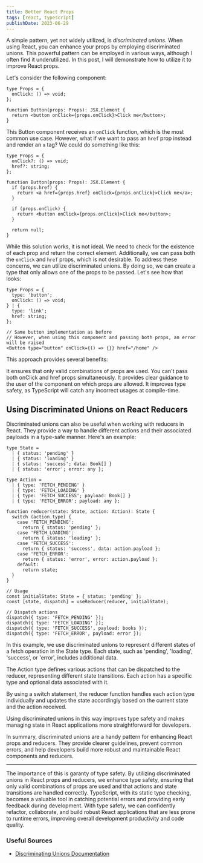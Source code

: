 ```yaml
---
title: Better React Props
tags: [react, typescript]
publishDate: 2023-06-29
---
```


A simple pattern, yet not widely utilized, is _discriminated unions_. When using React, you can enhance your props by employing discriminated unions. This powerful pattern can be employed in various ways, although I often find it underutilized. In this post, I will demonstrate how to utilize it to improve React props.

Let's consider the following component:

```tsx
type Props = {
  onClick: () => void;
};

function Button(props: Props): JSX.Element {
  return <button onClick={props.onClick}>Click me</button>;
}
```

This Button component receives an `onClick` function, which is the most common use case. However, what if we want to pass an `href` prop instead and render an `a` tag? We could do something like this:

```tsx
type Props = {
  onClick?: () => void;
  href?: string;
};

function Button(props: Props): JSX.Element {
  if (props.href) {
    return <a href={props.href} onClick={props.onClick}>Click me</a>;
  }

  if (props.onClick) {
    return <button onClick={props.onClick}>Click me</button>;
  }

  return null;
}
```

While this solution works, it is not ideal. We need to check for the existence of each prop and return the correct element. Additionally, we can pass both the `onClick` and `href` props, which is not desirable. To address these concerns, we can utilize discriminated unions. By doing so, we can create a type that only allows one of the props to be passed. Let's see how that looks:

```tsx
type Props = {
  type: 'button';
  onClick: () => void;
} | {
  type: 'link';
  href: string;
};

// Same button implementation as before
// However, when using this component and passing both props, an error will be raised
<Button type="button" onClick={() => {}} href="/home" />

```
This approach provides several benefits:

It ensures that only valid combinations of props are used. You can't pass both onClick and href props simultaneously.
It provides clear guidance to the user of the component on which props are allowed.
It improves type safety, as TypeScript will catch any incorrect usages at compile-time.


## Using Discriminated Unions on React Reducers

Discriminated unions can also be useful when working with reducers in React. They provide a way to handle different actions and their associated payloads in a type-safe manner. Here's an example:

```tsx
type State =
  | { status: 'pending' }
  | { status: 'loading' }
  | { status: 'success'; data: Book[] }
  | { status: 'error'; error: any };

type Action =
  | { type: 'FETCH_PENDING' }
  | { type: 'FETCH_LOADING' }
  | { type: 'FETCH_SUCCESS'; payload: Book[] }
  | { type: 'FETCH_ERROR'; payload: any };

function reducer(state: State, action: Action): State {
  switch (action.type) {
    case 'FETCH_PENDING':
      return { status: 'pending' };
    case 'FETCH_LOADING':
      return { status: 'loading' };
    case 'FETCH_SUCCESS':
      return { status: 'success', data: action.payload };
    case 'FETCH_ERROR':
      return { status: 'error', error: action.payload };
    default:
      return state;
  }
}

// Usage
const initialState: State = { status: 'pending' };
const [state, dispatch] = useReducer(reducer, initialState);

// Dispatch actions
dispatch({ type: 'FETCH_PENDING' });
dispatch({ type: 'FETCH_LOADING' });
dispatch({ type: 'FETCH_SUCCESS', payload: books });
dispatch({ type: 'FETCH_ERROR', payload: error });
```
In this example, we use discriminated unions to represent different states of a fetch operation in the State type. Each state, such as 'pending', 'loading', 'success', or 'error', includes additional data.

The Action type defines various actions that can be dispatched to the reducer, representing different state transitions. Each action has a specific type and optional data associated with it.

By using a switch statement, the reducer function handles each action type individually and updates the state accordingly based on the current state and the action received.

Using discriminated unions in this way improves type safety and makes managing state in React applications more straightforward for developers.

In summary, discriminated unions are a handy pattern for enhancing React props and reducers. They provide clearer guidelines, prevent common errors, and help developers build more robust and maintainable React components and reducers.

---
The importance of this is garanty of type safety. By utilizing discriminated unions in React props and reducers, we enhance type safety, ensuring that only valid combinations of props are used and that actions and state transitions are handled correctly. TypeScript, with its static type checking, becomes a valuable tool in catching potential errors and providing early feedback during development. With type safety, we can confidently refactor, collaborate, and build robust React applications that are less prone to runtime errors, improving overall development productivity and code quality.


### Useful Sources 
- [Discriminating Unions Documentation](https://www.typescriptlang.org/docs/handbook/unions-and-intersections.html#discriminating-unions)
